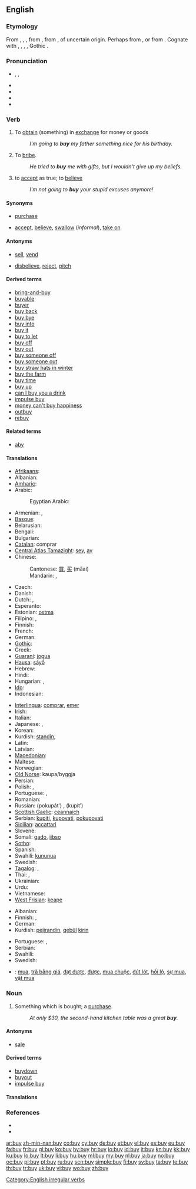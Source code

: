 ==English==

===Etymology===
From {{etyl|enm}} {{term|byen|lang=enm}}, {{term|biggen|lang=enm}}, {{term|buggen|lang=enm}}, from {{etyl|ang}} {{term|bycgan|bycġan|to buy, pay for, acquire, redeem, ransom, procure, get done, sell|lang=ang}}, from {{proto|Germanic|bugjanan|to buy|lang=en}}, of uncertain origin. Perhaps from {{proto|Indo-European|bhūgh-|to bend|lang=en}}, or from {{proto|Indo-European|bheugh-|to take away, deliver|lang=en}}. Cognate with {{etyl|sco|-}} {{term|by||to buy, purchase|lang=sco}}, {{etyl|osx|-}} {{term|buggian|lang=osx}}, {{term|buggean||to buy|lang=osx}}, {{etyl|non|-}} {{term|byggja||to procure a wife, lend at interest, let out|lang=non}}, Gothic {{term|𐌱𐌿𐌲𐌾𐌰𐌽||tr=bugjan|lang=got|to buy|sc=Goth}}.

===Pronunciation===
* {{enPR|bī}}, {{IPA|/baɪ/}}, {{SAMPA|/baI/}}
* {{audio|en-us-buy.ogg|Audio (US)}}
* {{audio|En-uk-to buy.ogg|Audio (UK)}}
* {{rhymes|aɪ}}
* {{homophones|bi|bye|by}}

===Verb===
{{en-verb|buys|buying|bought}}

# {{transitive}} To [[obtain]] (something) in [[exchange]] for money or goods
#: ''I'm going to '''buy''' my father something nice for his birthday.''
# {{transitive}} To [[bribe]].
#: ''He tried to '''buy''' me with gifts, but I wouldn't give up my beliefs.''
# {{context|transitive|informal}} to [[accept]] as true; to [[believe]]
#: ''I'm not going to '''buy''' your stupid excuses anymore!''

====Synonyms====
* {{sense|obtain (something) in exchange for money}} [[purchase]]<!--, [[acquire]], [[shop]]-->
* {{sense|accept as true}} [[accept]], [[believe]], [[swallow]] (''informal''), [[take on]]

====Antonyms====
* {{sense|obtain (something) in exchange for money}} [[sell]], [[vend]]
* {{sense|accept as true}} [[disbelieve]], [[reject]], [[pitch]]

====Derived terms====
* [[bring-and-buy]]
* [[buyable]]
* [[buyer]]
* [[buy back]]
* [[buy bye]]
* [[buy into]]
* [[buy it]]
* [[buy to let]]
* [[buy off]]
* [[buy out]]
* [[buy someone off]]
* [[buy someone out]]
* [[buy straw hats in winter]]
* [[buy the farm]]
* [[buy time]]
* [[buy up]]
* [[can I buy you a drink]]
* [[impulse buy]]
* [[money can't buy happiness]]
* [[outbuy]]
* [[rebuy]]

====Related terms====
* [[aby]]

====Translations====
{{trans-top|to obtain for money}}
* [[Afrikaans]]: {{t-|af|koop|xs=Afrikaans}}
* Albanian: {{t+|sq|blej|xs=Albanian}}
* [[Amharic]]: {{tø|am|መግዛት|tr=mägzat|sc=Ethi}}
* Arabic: {{t+|ar|اشترى|alt=اِشْتَرى|tr=ishtaraa}}
*: Egyptian Arabic: {{tø|arz|اشترى|tr=ishtaraa|sc=Arab|xs=Egyptian Arabic}}
* Armenian: {{t+|hy|գնել|tr=gnel}}, {{t+|hy|առնել|tr=aṙnel}}
* [[Basque]]: {{t|eu|erosi}}
* Belarusian: {{t|be|купляць|tr=kupljác'|xs=Belarusian}}
* Bengali: {{t-|bn|কেনা|tr=kena|sc=Beng|xs=Bengali}}
* Bulgarian: {{t+|bg|купувам|tr=kupúvam}}
* [[Catalan]]: comprar
* [[Central Atlas Tamazight]]: [[seγ]], [[aγ]]{{rfscript|Tamazight}}
* Chinese:
*: Cantonese: [[買]], [[买]] (ma̋ai)
*: Mandarin: {{t-|cmn|買|sc=Hani}}, {{t-|cmn|买|tr=mǎi|sc=Hani}}
* Czech: {{t-|cs|kupovat}}
* Danish: {{t-|da|købe}}
* Dutch: {{t+|nl|kopen}}, {{t+|nl|aanschaffen}}
* Esperanto: {{t+|eo|aĉeti|xs=Esperanto}}
* Estonian: [[ostma]]
* Filipino: {{tø|fil|bili|xs=Filipino}}, {{tø|fil|bilhin|xs=Filipino}}
* Finnish: {{t+|fi|ostaa}}
* French: {{t+|fr|acheter}}
* German: {{t+|de|kaufen}}
* [[Gothic]]: {{term|𐌱𐌿𐌲𐌾𐌰𐌽|tr=bugjan|sc=Goth}}
* Greek: {{t+|el|αγοράζω|tr=agorázo}}
* [[Guaraní]]: [[jogua]]
* [[Hausa]]: [[sáyṓ]]
* Hebrew: {{t+|he|קנה|tr=kaná}}
* Hindi: {{t|hi|मोल लेना|tr=mol lenā|xs=Hindi}}
* Hungarian: {{t+|hu|vásárol}}, {{t+|hu|vesz}}
* [[Ido]]: {{t+|io|komprar|xs=Ido}}
* Indonesian: {{t-|id|beli|alt=membeli|xs=Indonesian}}
{{trans-mid}}
* [[Interlingua]]: [[comprar]], [[emer]]
* Irish: {{t-|ga|ceannaigh|xs=Irish}}
* Italian: {{t+|it|comprare}}
* Japanese: {{t+|ja|買う|tr=かう, kau}}, {{t|ja|購入する|tr=こうにゅうする, kōnyū-surú}}
* Korean: {{t+|ko|사다|tr=sada|sc=Hang}}
* Kurdish: [[standin]], {{t|ku|کڕین|tr=[[kirrîn]]|sc=ku-Arab}}
* Latin: {{t-|la|emere}}
* Latvian: {{t|lv|pirkt}}
* [[Macedonian]]: {{t-|mk|купува|tr=kupuva}}
* Maltese: {{t-|mt|xtara|xs=Maltese}}
* Norwegian: {{t+|no|kjøpe}}
* [[Old Norse]]: kaupa/byggja
* Persian: {{t+|fa|خریدن|tr=kharidan|xs=Persian}}
* Polish: {{t+|pl|kupować}} {{impf}}, {{t+|pl|kupić}} {{pf.}}
* Portuguese: {{t+|pt|comprar}}, {{t+|pt|adquirir}}
* Romanian: {{t+|ro|cumpăra|alt=a cumpăra}}
* Russian: {{t+|ru|покупать}} (pokupátʹ) {{impf}}, {{t+|ru|купить}} (kupítʹ) {{pf.}}
* [[Scottish Gaelic]]: [[ceannaich]]
* Serbian: [[kupiti]], [[kupovati]], [[pokupovati]]
* [[Sicilian]]: [[accattari]]
* Slovene: {{t+|sl|kupiti}}
* Somali: [[gado]], [[iibso]]
* [[Sotho]]: {{t+|st|reka|xs=Sotho}}
* Spanish: {{t+|es|comprar}}
* Swahili: [[kununua]]
* Swedish: {{t+|sv|köpa}}
* [[Tagalog]]: {{t+|tl|bili|xs=Tagalog}}, {{t|tl|bilhin|xs=Tagalog}}
* Thai: {{t|th|ซื้อ|tr=séu}}, {{t|th|การซื้อ|tr=gaan séu}}
* Ukrainian: {{t|uk|купувати|tr=kupuváty|xs=Ukrainian}}
* Urdu: {{t|ur|مول لینا|tr=mōl lēnā|xs=Urdu}}
* Vietnamese: {{t+|vi|mua|xs=Vietnamese}}
* [[West Frisian]]: [[keape]]
{{trans-bottom}}

{{trans-top|to accept as true}}
* Albanian: {{t+|sq|blej|xs=Albanian}}
* Finnish: {{t+|fi|niellä}}, {{t+|fi|uskoa}}
* German: {{t+|de|abkaufen}}
* Kurdish: [[pejirandin]], [[qebûl]] [[kirin]]
{{trans-mid}}
* Portuguese: {{t|pt|engolir}}, {{t|pt|cair nisso}}
* Serbian: {{t-|sr|prihvatiti}}
* Swahili: {{t+|sw|nunua|xs=Swahili}}
* Swedish: {{t+|sv|köpa}}
{{trans-bottom}}

{{checktrans-top}}
* {{ttbc|vi}}: [[mua]], [[trã bằng giá]], [[đạt được]], [[được]], [[mua chuộc]], [[đút lót]], [[hối lộ]], [[sự mua]], [[vật mua]]
{{trans-mid}}
{{trans-bottom}}

===Noun===
{{en-noun}}

# Something which is bought; a [[purchase]].
#: ''At only $30, the second-hand kitchen table was a great '''buy'''.''

====Antonyms====
* [[sale]]

====Derived terms====
* [[buydown]]
* [[buyout]]
* [[impulse buy]]

====Translations====
{{trans-see|purchase}}

===References===
* {{R:Century 1911}}
* {{R:Webster 1913}}

[[Category:English irregular verbs]]

[[ar:buy]]
[[zh-min-nan:buy]]
[[co:buy]]
[[cy:buy]]
[[de:buy]]
[[et:buy]]
[[el:buy]]
[[es:buy]]
[[eu:buy]]
[[fa:buy]]
[[fr:buy]]
[[gl:buy]]
[[ko:buy]]
[[hy:buy]]
[[hr:buy]]
[[io:buy]]
[[id:buy]]
[[it:buy]]
[[kn:buy]]
[[kk:buy]]
[[ku:buy]]
[[lo:buy]]
[[lt:buy]]
[[li:buy]]
[[hu:buy]]
[[ml:buy]]
[[my:buy]]
[[nl:buy]]
[[ja:buy]]
[[no:buy]]
[[oc:buy]]
[[pl:buy]]
[[pt:buy]]
[[ru:buy]]
[[scn:buy]]
[[simple:buy]]
[[fi:buy]]
[[sv:buy]]
[[ta:buy]]
[[te:buy]]
[[th:buy]]
[[tr:buy]]
[[uk:buy]]
[[vi:buy]]
[[wo:buy]]
[[zh:buy]]
